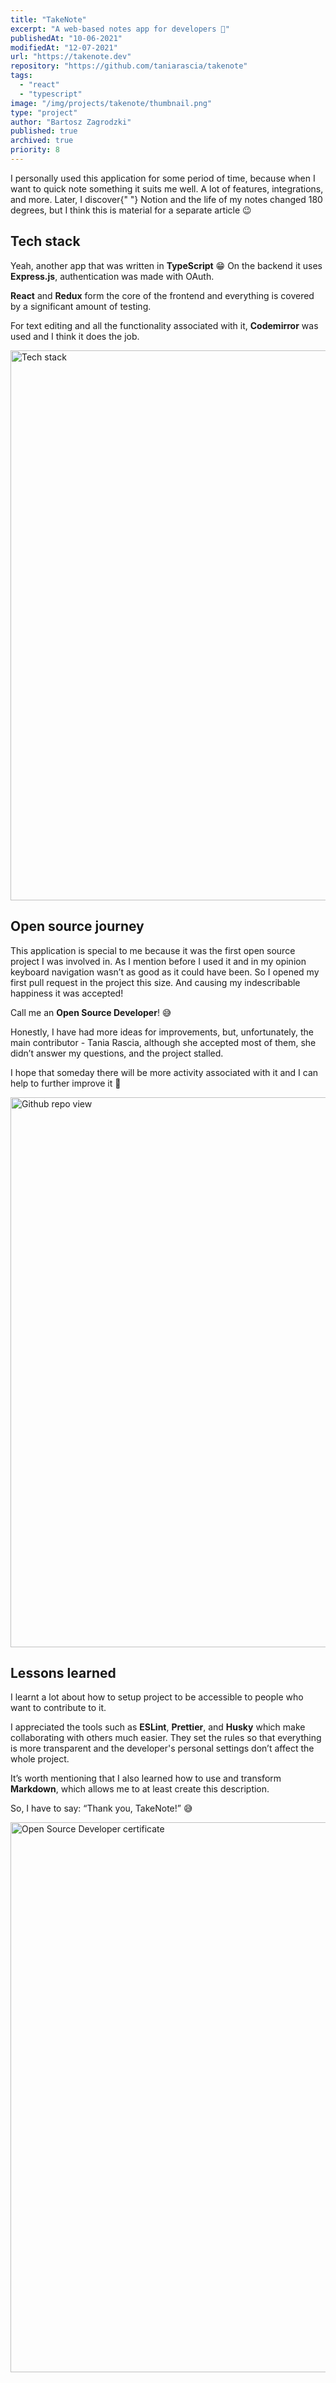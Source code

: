 ```yaml
---
title: "TakeNote"
excerpt: "A web-based notes app for developers 📝"
publishedAt: "10-06-2021"
modifiedAt: "12-07-2021"
url: "https://takenote.dev"
repository: "https://github.com/taniarascia/takenote"
tags:
  - "react"
  - "typescript"
image: "/img/projects/takenote/thumbnail.png"
type: "project"
author: "Bartosz Zagrodzki"
published: true
archived: true
priority: 8
---
```


<div id="introduction">
  I personally used this application for some period of time, because when I want to quick note
  something it suits me well. A lot of features, integrations, and more. Later, I discover{" "}
  <Link href="https://notion.so">Notion</Link> and the life of my notes changed 180 degrees, but I
  think this is material for a separate article 😉
</div>

## Tech stack

Yeah, another app that was written in **TypeScript** 😁 On the backend it uses **Express.js**, authentication was made with OAuth.

**React** and **Redux** form the core of the frontend and everything is covered by a significant amount of testing.

For text editing and all the functionality associated with it, **Codemirror** was used and I think it does the job.

<Image src="/img/projects/takenote/stack.png" alt="Tech stack" width="1200" height="880" />

## Open source journey

This application is special to me because it was the first open source project I was involved in. As I mention before I used it and in my opinion keyboard navigation wasn’t as good as it could have been. So I opened my first <Link href="https://github.com/taniarascia/takenote/pull/509">pull request</Link> in the project this size. And causing my indescribable happiness it was accepted!

Call me an **Open Source Developer**! 😅

Honestly, I have had more ideas for improvements, but, unfortunately, the main contributor - <Link href="https://github.com/taniarascia">Tania Rascia</Link>, although she accepted most of them, she didn’t answer my questions, and the project stalled.

I hope that someday there will be more activity associated with it and I can help to further improve it 💪

<Image src="/img/projects/takenote/repo.png" alt="Github repo view" width="1200" height="880" />

## Lessons learned

I learnt a lot about how to setup project to be accessible to people who want to contribute to it.

I appreciated the tools such as **ESLint**, **Prettier**, and **Husky** which make collaborating with others much easier. They set the rules so that everything is more transparent and the developer's personal settings don’t affect the whole project.

It’s worth mentioning that I also learned how to use and transform **Markdown**, which allows me to at least create this description.

So, I have to say: “Thank you, TakeNote!” 😅

<Image
  src="/img/projects/takenote/certificate.png"
  alt="Open Source Developer certificate"
  width="1200"
  height="880"
/>
